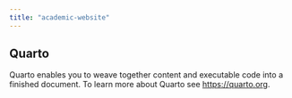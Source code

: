 ```yaml
---
title: "academic-website"
---
```


## Quarto

Quarto enables you to weave together content and executable code into a finished document. To learn more about Quarto see <https://quarto.org>.
